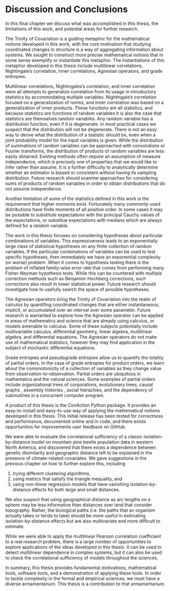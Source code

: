 # Discussion and Conclusions

In this final chapter we discuss what was accomplished in this thesis, the limitations of this work, and potential areas for further research.

The Trinity of Covariation is a guiding metaphor for the mathematical notions developed in this work, with the core motivation that studying coordinated changes in structure is a way of aggregating information about systems. We sought to construct more precise mathematical notions that in some sense exemplify or instantiate this metaphor. The instantiations of this metaphor developed in this thesis include multilinear correlations, Nightingale's correlation, inner correlations, Agnesian operators, and grade entropies.

Multilinear correlations, Nightingales's correlation, and inner correlation were all attempts to generalize correlation from its usage in introductory statistics by accommodating multiple variables. Nightingale's correlation focused on a generalization of norms, and inner correlation was based on a generalization of inner products. These functions are all statistics, and because statistics are functions of random variables it is also the case that statistics are themselves random variables. Any random variable has a distribution function, even if it is degenerate. In most practical cases we suspect that the distribution will not be degenerate. There is not an easy way to derive what the distribution of a statistic should be, even when a joint probability model for the input variables is given. While the distribution of summations of random variables can be approached with convolutions or Fourier transforms, the distribution of products of random variables are less easily obtained. Existing methods often require an assumption of measure independence, which is precisely one of properties that we would like to infer rather than assume. It is a further difficulty to analytically determine whether an estimator is biased or consistent\footnote{An estimator is consistent if-and-only-if its estimate equals the target parameter in the population as the sample size tends to infinity.} without having its sampling distribution. Future research should examine approaches for considering sums of products of random variables in order to obtain distributions that do not assume independence.

Another limitation of some of the statistics defined in this work is the requirement that higher moments exist. Fortunately many commonly-used distributions have finite moments of all positive order. In some cases it may be possible to substitute expectations with the principal Cauchy values of the expectations\footnote{For example, the principal Cauchy value of the expectation of a zero-centered univariate Cauchy random variable is zero even though the first moment is not defined.}, or substitue expectations with medians which are always defined for a random variable.

The work in this thesis focuses on considering hypotheses about particular combinations of variables. This expressiveness leads to an exponentially large class of statistical hypotheses on any finite collection of random variables. If the particular combinations of variables can be used to test specific hypotheses, then immediately we have an exponential complexity (or worse) problem. When it comes to hypothesis testing there is the problem of inflated family-wise error rate that comes from performing many Fisher-Neyman hypothesis tests.\footnote{Fisher-Neyman hypothesis testing is what is often taught in statistics courses as \textit{hypothesis testing}.} While this can be countered with multiple correction methods such as Benjamini-Hochberg corrections, such corrections also result in lower statistical power. Future research should investigate how to usefully search the space of possible hypotheses.

The Agnesian operators bring the Trinity of Covariation into the realm of calculus by quantifing coordinated changes that are either instantaneous, implicit, or accumulated over an interval over some parameter. Future research is warranted to explore how the Agnesian operator can be applied in areas of mathematics and science that are already using calculus, or models amenable to calculus. Some of these subjects potentially include multivariable calculus, differential geometry, linear algebra, multilinear algebra, and differential equations. The Agnesian operators do not make use of mathematical statistics, however they may find application in the subject of stochastic differential equations.

Grade entropies and pseudograde entropies allow us to quantify the totality of partial orders. In the case of grade entropies for product orders, we learn about the comonotonicity of a collection of variables as they change value from observation-to-observation. Partial orders are ubiquitous in mathematics and the natural sciences. Some examples of partial orders include organizational trees of corporations, evolutionary trees, causal graphs \cite{Pearl2009}, assembly histories \cite{Marshall2021}, social hierachies, and the dependency of subroutines in a concurrent computer program.

A product of this thesis is the ConAction Python package. It provides an easy-to-install and easy-to-use way of applying the mathematical notions developed in this thesis. This initial release has been tested for correctness and performance, documented online and in code, and there exists opportunities for improvements \textit{via} user feedback on GitHub.

We were able to evaluate the correlational sufficiency of a classic isolation-by-distance model on mountain pine beetle population data in western North America, and discovered that there exists a dependence between genetic disimilarity and geographic distance left to be explained in the presence of climate-related covariates. We gave suggestions in the previous chapter on how to further explore this, including 

1. trying different clustering algorithms, 
2. using metrics that satisfy the triangle inequality, and
3. using non-linear regression models that have vanishing isolation-by-distance effects for both large and small distances. 

We also suspect that using geographical distance as arc lengths on a sphere may be less informative than distances over land that consider topography. Rather, the biological paths (i.e. the paths that an organism actually takes or tends to take) should be more useful in estimating isolation-by-distance effects but are also multivariate and more difficult to estimate.

While we were able to apply the multilinear Pearson correlation coefficient to a real research problem, there is a large number of opportunities to explore applications of the ideas developed in this thesis. It can be used to detect multilinear dependence in complex systems, but it can also be used to check the correlational sufficiency of models throughout the sciences.

In summary, this thesis provides fundamental motivations, mathematical tools, software tools, and a demonstration of applying these tools. In order to tackle complexity in the formal and empirical sciences, we must have a diverse armamentarium. This thesis is a contribution to that armamentarium.
